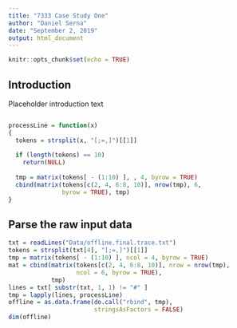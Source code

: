 ```yaml
---
title: "7333 Case Study One"
author: "Daniel Serna"
date: "September 2, 2019"
output: html_document
---
```


```r
knitr::opts_chunk$set(echo = TRUE)
```

## Introduction

Placeholder introduction text
```r

```

```r
processLine = function(x)
{
  tokens = strsplit(x, "[;=,]")[[1]]
  
  if (length(tokens) == 10) 
    return(NULL)
 
  tmp = matrix(tokens[ - (1:10) ], , 4, byrow = TRUE)
  cbind(matrix(tokens[c(2, 4, 6:8, 10)], nrow(tmp), 6, 
               byrow = TRUE), tmp)
}
```

## Parse the raw input data
```r
txt = readLines("Data/offline.final.trace.txt")
tokens = strsplit(txt[4], "[;=,]")[[1]]
tmp = matrix(tokens[ - (1:10) ], ncol = 4, byrow = TRUE)
mat = cbind(matrix(tokens[c(2, 4, 6:8, 10)], nrow = nrow(tmp),
                   ncol = 6, byrow = TRUE), 
            tmp)
lines = txt[ substr(txt, 1, 1) != "#" ]
tmp = lapply(lines, processLine)
offline = as.data.frame(do.call("rbind", tmp), 
                        stringsAsFactors = FALSE)
dim(offline)
```